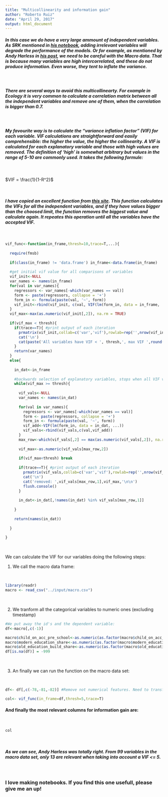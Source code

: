 ```yaml
---
title: "Multicollinearity and information gain"
author: "Roberto Ruiz"
date: "April 29, 2017"
output: html_document
---
```



<H5> In this case we do have a very large ammount of independent variables. As SRK mentioned in [his notebook](https://www.kaggle.com/sudalairajkumar/sberbank-russian-housing-market/feature-engineering-validation-strategy), adding irrelevant variables will degrade the performance of the models. Or for example, as mentioned by Andy Harless in [his post](https://www.kaggle.com/c/sberbank-russian-housing-market/discussion/32328), we need to be careful with the Macro data. That is because many variables are high intercorrelated, and these do not produce information. Even worse, they tent to inflate the variance.</H5>
&nbsp;

<H5> There are several ways to avoid this multicollinearty. For example in Ecology it is very common to calculate a correlation matrix between all the independent variables and remove one of them, when the correlation is bigger than 0.7. </H5>
&nbsp;

<H5> My favourite way is to calculate the "variance inflation factor" (VIF) for each variable. VIF calculations are straightforward and easily comprehensible: the higher the value, the higher the collinearity. A VIF is calculated for each explanatory variable and those with high values are removed. The definition of ‘high’ is somewhat arbitrary but values in the range of 5-10 are commonly used. It takes the following formule:</H5>
&nbsp;
&nbsp;

$VIF = \frac{1}{1-R^2}$

&nbsp;
&nbsp;

<H5> I have copied an excellent function from [this site](https://beckmw.wordpress.com/2013/02/05/collinearity-and-stepwise-vif-selection/). This function calculates the VIFs for all the independent variables, and if they have values bigger than the choosed limit, the function removes the biggest value and calculate again. It repeates this operation until all the variables have the accepted VIF. </H5>

&nbsp;
&nbsp;


```r

vif_func<-function(in_frame,thresh=10,trace=T,...){
  
  require(fmsb)
  
  if(class(in_frame) != 'data.frame') in_frame<-data.frame(in_frame)
  
  #get initial vif value for all comparisons of variables
  vif_init<-NULL
  var_names <- names(in_frame)
  for(val in var_names){
    regressors <- var_names[-which(var_names == val)]
    form <- paste(regressors, collapse = '+')
    form_in <- formula(paste(val, '~', form))
    vif_init<-rbind(vif_init, c(val, VIF(lm(form_in, data = in_frame, ...))))
  }
  vif_max<-max(as.numeric(vif_init[,2]), na.rm = TRUE)
  
  if(vif_max < thresh){
    if(trace==T){ #print output of each iteration
      prmatrix(vif_init,collab=c('var','vif'),rowlab=rep('',nrow(vif_init)),quote=F)
      cat('\n')
      cat(paste('All variables have VIF < ', thresh,', max VIF ',round(vif_max,2), sep=''),'\n\n')
    }
    return(var_names)
  }
  else{
    
    in_dat<-in_frame
    
    #backwards selection of explanatory variables, stops when all VIF values are below 'thresh'
    while(vif_max >= thresh){
      
      vif_vals<-NULL
      var_names <- names(in_dat)
      
      for(val in var_names){
        regressors <- var_names[-which(var_names == val)]
        form <- paste(regressors, collapse = '+')
        form_in <- formula(paste(val, '~', form))
        vif_add<-VIF(lm(form_in, data = in_dat, ...))
        vif_vals<-rbind(vif_vals,c(val,vif_add))
      }
      max_row<-which(vif_vals[,2] == max(as.numeric(vif_vals[,2]), na.rm = TRUE))[1]
      
      vif_max<-as.numeric(vif_vals[max_row,2])
      
      if(vif_max<thresh) break
      
      if(trace==T){ #print output of each iteration
        prmatrix(vif_vals,collab=c('var','vif'),rowlab=rep('',nrow(vif_vals)),quote=F)
        cat('\n')
        cat('removed: ',vif_vals[max_row,1],vif_max,'\n\n')
        flush.console()
      }
      
      in_dat<-in_dat[,!names(in_dat) %in% vif_vals[max_row,1]]
      
    }
    
    return(names(in_dat))
    
  }
  
}

```

&nbsp;


We can calculate the VIF for our variables doing the following steps:

1. We call the macro data frame:

&nbsp;

```r

library(readr)
macro <- read_csv("../input/macro.csv")


```
&nbsp;

2. We tranform all the categorical variables to numeric ones (excluding timestamp)
&nbsp;

```r
#We put away the id's and the dependent variable:
df<-macro[,c(-1)]

macro$child_on_acc_pre_school<-as.numeric(as.factor(macro$child_on_acc_pre_school))
macro$modern_education_share<-as.numeric(as.factor(macro$modern_education_share))
macro$old_education_build_share<-as.numeric(as.factor(macro$old_education_build_share))
df[is.na(df)] = -999

```


&nbsp;

3. An finally we can run the function on the macro data set:

&nbsp;

```r
df<- df[,c(-78,-81,-82)] #Remove not numerical features. Need to transform
```

```r

col<- vif_func(in_frame=df,thresh=5,trace=T)

```


<H4> And finally the most relevant columns for information gain are:</H4>

&nbsp;


```r
col

```



&nbsp;



<H5>As we can see, Andy Harless was totally right. From 99 variables in the macro data set, only 13 are relevant when taking into account a VIF <= 5.   </H5>

&nbsp;
&nbsp;

<H3>I love making notebooks. If you find this one usefull, please give me an up!</H3>

&nbsp;&nbsp;&nbsp;